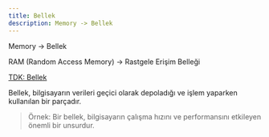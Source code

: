 ```yaml
---
title: Bellek
description: Memory -> Bellek
---
```


Memory -> Bellek

RAM (Random Access Memory) -> Rastgele Erişim Belleği

[TDK: Bellek](https://sozluk.gov.tr/?kelime=bellek)

Bellek, bilgisayarın verileri geçici olarak depoladığı ve işlem yaparken kullanılan bir parçadır.

> Örnek: Bir bellek, bilgisayarın çalışma hızını ve performansını etkileyen önemli bir unsurdur.